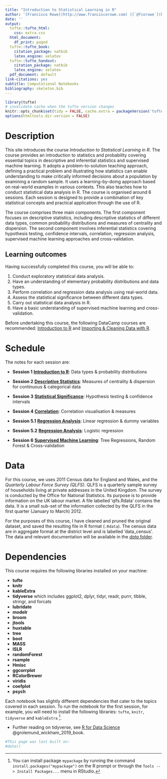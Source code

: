 ```yaml
---
title: "Introduction to Statistical Learning in R"
author: '[Francisco Rowe](http://www.franciscorowe.com) ([`@fcorowe`](http://twitter.com/fcorowe))'
date: ''
output:
  tufte::tufte_html:
    css: extra.css
  html_document:
    df_print: paged
  tufte::tufte_book:
    citation_package: natbib
    latex_engine: xelatex
  tufte::tufte_handout:
    citation_package: natbib
    latex_engine: xelatex
  pdf_document: default
link-citations: yes
subtitle: Computational Notebooks
bibliography: skeleton.bib
---
```


```r
library(tufte)
# invalidate cache when the tufte version changes
knitr::opts_chunk$set(tidy = FALSE, cache.extra = packageVersion('tufte'))
options(htmltools.dir.version = FALSE)
```

# Description

This site introduces the course *Introduction to Statistical Learning in R*. The course provides an introduction to statistics and probability covering essential topics in descriptive and inferential statistics and supervised machine learning. It adopts a problem-to-solution teaching approach, defining a practical problem and illustrating how statistics can enable understanding to make critically informed decisions about a population by examining a random sample. It uses a learning-by-doing approach based on real-world examples in various contexts. This also teaches how to conduct statistical data analysis in R. The course is organised around 6 sessions. Each session is designed to provide a combination of key statistical concepts and practical application through the use of R.

The course comprises three main components. The first component focuses on descriptive statistics, including descriptive statistics of different data types, common probability distributions and measures of centrality and dispersion. The second component involves inferential statistics covering hypothesis testing, confidence intervals, correlation, regression analysis, supervised machine learning approaches and cross-validation.

## Learning outcomes
Having successfully completed this course, you will be able to:

1.	Conduct exploratory statistical data analysis.
2.	Have an understanding of elementary probability distributions and data types.
3.	Perform correlation and regression data analysis using real-world data.
4.	Assess the statistical significance between different data types.
5.	Carry out statistical data analysis in R.
6.  Have a basic understanding of supervised machine learning and cross-validation.

Before undertaking this course, the following DataCamp courses are recommended: [Introduction to R](https://www.datacamp.com/courses/free-introduction-to-r) and [Importing & Cleaning Data with R](https://www.datacamp.com/tracks/importing-cleaning-data-with-r).

# Schedule

The notes for each session are:

* **Session 1** [**Introduction to R**](d1n1_intro.html): Data types & probability distributions
* **Session 2** [**Descriptive Statistics**](d1n2_summary.html): Measures of centrality & dispersion for continuous & categorical data
* **Session 3** [**Statistical Significance**](d1n3_confidence.html): Hypothesis testing & confidence intervals

* **Session 4** [**Correlation**](d2n1_correlation.html): Correlation visualisation & measures
* **Session 5.1** [**Regression Analysis**](d2n2_regression.html): Linear regression & dummy variables
* **Session 5.2** [**Regression Analysis**](d2n2_regression.html): Logistic regression
* **Session 6** [**Supervised Machine Learning**](d2n3_machinelearning.html): Tree Regressions, Random Forest & Cross-validation

# Data

For this course, we uses 2011 Census data for England and Wales, and the *Quarterly Labour Force Survey (QLFS)*. QLFS is a quarterly sample survey of households living at private addresses in the United Kingdom. The survey is conducted by the Office for National Statistics. Its purpose is to provide information on the UK labour market. A file labelled ‘qlfs.Rdata’ contains the data. It is a small sub-set of the information collected by the QLFS in the first quarter (January to March) 2012. 

For the purposes of this course, I have cleaned and pruned the original dataset, and saved the resulting file in R format (`.Rdata`). The census data are in aggregate format at the district level and is labelled ‘data_census’. The data and relevant documentation will be available in the [*data* folder](https://github.com/fcorowe/sl/tree/master/data).

# Dependencies

This course requires the following libraries installed on your machine:

* **tufte**
* **knitr**
* **kableExtra**
* **tidyverse** which includes ggplot2, dplyr, tidyr, readr, purrr, tibble, stringr,
and forcats
* **lubridate**
* **modelr**
* **broom**
* **jtools** 
* **huxtable**
* **tree**
* **boot**
* **MASS**
* **ISLR**
* **randomForest**
* **rsample**
* **Hmisc**
* **ggcorrplot**
* **RColorBrewer**
* **viridis**
* **coefplot**
* **psych**

Each notebook has slightly different dependencies that cater to the topics covered in each session. To run the notebook for the first session, for example, you will need to install the following libraries: `tufte`, `knitr`, `tidyverse` and `kableExtra` ^[You can install package `mypackage` by running the command `install.packages("mypackage")` on the R prompt or through the `Tools --> Install Packages...` menu in RStudio.].


* Further reading on tidyverse, see [R for Data Science](https://r4ds.had.co.nz) @grolemund_wickham_2019_book.


```r
#This page was last built on:
#date()
```

